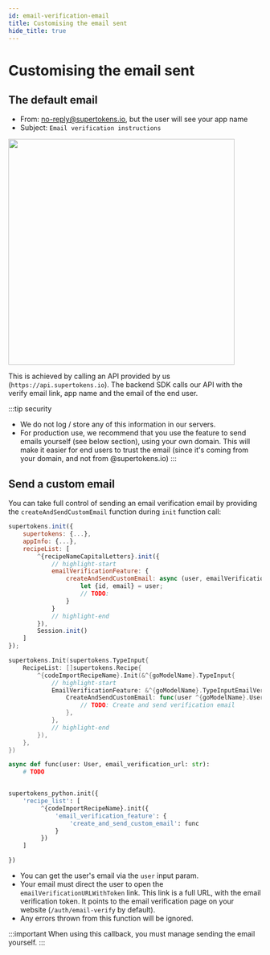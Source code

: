 ```yaml
---
id: email-verification-email
title: Customising the email sent
hide_title: true
---
```


<!-- COPY DOCS -->
<!-- ./thirdpartyemailpassword/common-customizations/email-verification/email-verification-email.mdx -->


# Customising the email sent

## The default email
- From: no-reply@supertokens.io, but the user will see your app name
- Subject: `Email verification instructions`

<img width="450px" src="/img/emailpassword/email-verify-email.png" />


This is achieved by calling an API provided by us (`https://api.supertokens.io`). The backend SDK calls our API with the verify email link, app name and the email of the end user.

:::tip security
- We do not log / store any of this information in our servers.
- For production use, we recommend that you use the feature to send emails yourself (see below section), using your own domain. This will make it easier for end users to trust the email (since it's coming from your domain, and not from @supertokens.io)
:::

## Send a custom email

You can take full control of sending an email verification email by providing the `createAndSendCustomEmail` function during `init` function call:

<BackendSDKTabs>
<TabItem value="nodejs">

```jsx
supertokens.init({
    supertokens: {...},
    appInfo: {...},
    recipeList: [
        ^{recipeNameCapitalLetters}.init({
            // highlight-start
            emailVerificationFeature: {
                createAndSendCustomEmail: async (user, emailVerificationURLWithToken) => {
                    let {id, email} = user;
                    // TODO:
                }
            } 
            // highlight-end
        }),
        Session.init()
    ]
});
```
</TabItem>
<TabItem value="go">

```go
supertokens.Init(supertokens.TypeInput{
    RecipeList: []supertokens.Recipe{
        ^{codeImportRecipeName}.Init(&^{goModelName}.TypeInput{
            // highlight-start
            EmailVerificationFeature: &^{goModelName}.TypeInputEmailVerificationFeature{
                CreateAndSendCustomEmail: func(user ^{goModelName}.User, emailVerificationURLWithToken string) {
                    // TODO: Create and send verification email
                },
            },
            // highlight-end
        }),
    },
})
```
</TabItem>
<TabItem value="python">

```python
async def func(user: User, email_verification_url: str):
    # TODO


supertokens_python.init({
    'recipe_list': [
         ^{codeImportRecipeName}.init({
             'email_verification_feature': {
                 'create_and_send_custom_email': func
             }
         })
    ]

})
```

</TabItem>
</BackendSDKTabs>

- You can get the user's email via the `user` input param.
- Your email must direct the user to open the `emailVerificationURLWithToken` link. This link is a full URL, with the email verification token. It points to the email verification page on your website (`/auth/email-verify` by default).
- Any errors thrown from this function will be ignored.

:::important
When using this callback, you must manage sending the email yourself.
:::